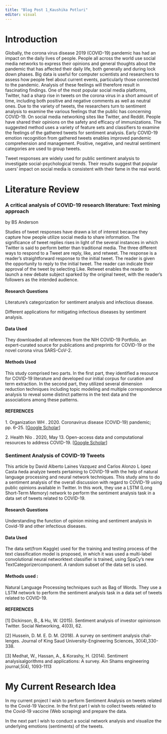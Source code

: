```yaml
---
title: "Blog Post 1_Kaushika Potluri"
editor: visual
---
```


# Introduction

Globally, the corona virus disease 2019 (COVID-19) pandemic has had an impact on the daily lives of people. People all across the world use social media networks to express their opinions and general thoughts about the pandemic that has affected their daily life, both generally and during lock down phases. Big data is useful for computer scientists and researchers to assess how people feel about current events, particularly those connected to the pandemic. Analysis of these feelings will therefore result in fascinating findings. One of the most popular social media platforms, Twitter, had a sharp rise in tweets on the corona virus in a short amount of time, including both positive and negative comments as well as neutral ones. Due to the variety of tweets, the researchers turn to sentiment analysis to examine the various feelings that the public has concerning COVID-19. On social media networking sites like Twitter, and Reddit. People have shared their opinions on the safety and efficacy of immunizations. The suggested method uses a variety of feature sets and classifiers to examine the feelings of the gathered tweets for sentiment analysis. Early COVID-19 emotion recognition from gathered tweets enables improved pandemic comprehension and management. Positive, negative, and neutral sentiment categories are used to group tweets.

Tweet responses are widely used for public sentiment analysis to investigate social-psychological trends. Their results suggest that popular users' impact on social media is consistent with their fame in the real world.

# Literature Review

### A critical analysis of COVID-19 research literature: Text mining approach

by BS Anderson

Studies of tweet responses have drawn a lot of interest because they capture how people utilize social media to share information. The significance of tweet replies rises in light of the several instances in which Twitter is said to perform better than traditional media. The three different ways to respond to a Tweet are reply, like, and retweet. The response is a reader's straightforward response to the initial tweet. The reader is given the opportunity to reply to the initial tweet. The reader can indicate their approval of the tweet by selecting Like. Retweet enables the reader to launch a new debate subject sparked by the original tweet, with the reader's followers as the intended audience.

#### Research Questions

Literature's categorization for sentiment analysis and infectious disease.

Different applications for mitigating infectious diseases by sentiment analysis.

#### Data Used

They downloaded all references from the NIH COVID-19 Portfolio, an expert-curated source for publications and preprints for COVID-19 or the novel corona virus SARS-CoV-2.

#### Methods Used

This study comprised two parts. In the first part, they identified a resource for COVID-19 literature and developed our initial corpus for curation and term extraction. In the second part, they utilized several dimension reduction techniques including topic modeling and multiple correspondence analysis to reveal some distinct patterns in the text data and the associations among these patterns.

#### REFERENCES

1\. Organization WH . 2020. Coronavirus disease (COVID-19) pandemic; pp. 6--25. \[[Google Scholar](https://scholar.google.com/scholar?q=Organization+WH+Coronavirus+disease+(COVID-19)+pandemic+2020+6+25+)\]

2\. Health NIo . 2020, May 13. Open-access data and computational resources to address COVID-19. \[[Google Scholar](https://scholar.google.com/scholar?q=Health+NIo+Open-access+data+and+computational+resources+to+address+COVID-19+2020,+May+13+)\]

### Sentiment Analysis of COVID-19 Tweets

This article by David Alberto Laines Vazquez and Carlos Alonzo L ́opez Casta ̃neda analyze tweets pertaining to COVID-19 with the help of natural language processing and neural network techniques. This study aims to do a sentiment analysis of the overall discussion with regard to COVID-19 using public opinions available in Twitter. In this work, they use a LSTM (Long Short-Term Memory) network to perform the sentiment analysis task in a data set of tweets related to COVID-19.

#### Research Questions

Understanding the function of opinion mining and sentiment analysis in Covid-19 and other infectious diseases.

#### Data Used

The data set(from Kaggle) used for the training and testing process of the text classification model is proposed, in which it was used a multi-label convolutional neural networktext classifier is trained, using SpaCy's new TextCategorizercomponent. A random subset of the data set is used.

#### Methods used :

Natural Language Processing techniques such as Bag of Words. They use a LSTM network to perform the sentiment analysis task in a data set of tweets related to COVID-19.\

#### REFERENCES

\[1\] Dickinson, B., & Hu, W. (2015). Sentiment analysis of investor opinionson Twitter. Social Networking, 4(03), 62.

\[2\] Hussein, D. M. E. D. M. (2018). A survey on sentiment analysis chal-lenges. Journal of King Saud University-Engineering Sciences, 30(4),330-338.

\[3\] Medhat, W., Hassan, A., & Korashy, H. (2014). Sentiment analysisalgorithms and applications: A survey. Ain Shams engineering journal,5(4), 1093-1113

# My Current Research Idea

In my current project I wish to perform Sentiment Analysis on tweets related to the Covid-19 Vaccine. In the first part I wish to collect tweets related to the Covid-19 vaccine (Web scraping) and prepare the data.

In the next part I wish to conduct a social network analysis and visualize the underlying emotions (sentiments) of the tweets.
